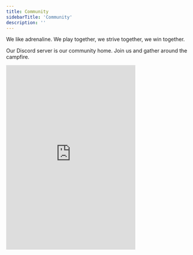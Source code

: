 ```yaml
---
title: Community
sidebarTitle: 'Community'
description: ''
---
```


We like adrenaline. We play together, we strive together, we win together.

Our Discord server is our community home. Join us and gather around the campfire.

<iframe
src="https://discord.com/widget?id=1112776046878654595&theme=dark"
width="350"
height="500"
allowtransparency="true"
frameborder="0" sandbox="allow-popups allow-popups-to-escape-sandbox allow-same-origin allow-scripts"></iframe>